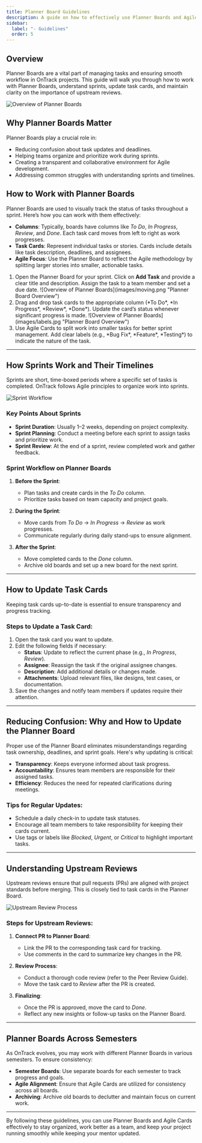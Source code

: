 ```yaml
---
title: Planner Board Guidelines
description: A guide on how to effectively use Planner Boards and Agile Cards in OnTrack.
sidebar:
  label: "- Guidelines"
  order: 5
---
```



## Overview

Planner Boards are a vital part of managing tasks and ensuring smooth workflow in OnTrack projects.
This guide will walk you through how to work with Planner Boards, understand sprints, update task
cards, and maintain clarity on the importance of upstream reviews.

![Overview of Planner Boards](images/overvieww.png "Planner Board Overview")

## Why Planner Boards Matter

Planner Boards play a crucial role in:

- Reducing confusion about task updates and deadlines.
- Helping teams organize and prioritize work during sprints.
- Creating a transparent and collaborative environment for Agile development.
- Addressing common struggles with understanding sprints and timelines.

## How to Work with Planner Boards

Planner Boards are used to visually track the status of tasks throughout a sprint. Here’s how you
can work with them effectively:

- **Columns**: Typically, boards have columns like _To Do_, _In Progress_, _Review_, and _Done_.
  Each task card moves from left to right as work progresses.
- **Task Cards**: Represent individual tasks or stories. Cards include details like task
  description, deadlines, and assignees.
- **Agile Focus**: Use the Planner Board to reflect the Agile methodology by splitting larger
  stories into smaller, actionable tasks.

<Steps>
  <ol>
    <li>
      Open the Planner Board for your sprint. Click on <strong>Add Task</strong> and provide a clear
      title and description. Assign the task to a team member and set a due date. ![Overview of
      Planner Boards](images/moving.png "Planner Board Overview")
    </li>
    <li>
      Drag and drop task cards to the appropriate column (*To Do*, *In Progress*, *Review*, *Done*).
      Update the card’s status whenever significant progress is made. ![Overview of Planner
      Boards](images/labels.jpg "Planner Board Overview")
    </li>
    <li>
      Use Agile Cards to split work into smaller tasks for better sprint management. Add clear
      labels (e.g., *Bug Fix*, *Feature*, *Testing*) to indicate the nature of the task.
    </li>
  </ol>
</Steps>

---

## How Sprints Work and Their Timelines

Sprints are short, time-boxed periods where a specific set of tasks is completed. OnTrack follows
Agile principles to organize work into sprints.

![Sprint Workflow](images/sprint.png "Sprint Workflow Diagram")

### Key Points About Sprints

- **Sprint Duration**: Usually 1–2 weeks, depending on project complexity.
- **Sprint Planning**: Conduct a meeting before each sprint to assign tasks and prioritize work.
- **Sprint Review**: At the end of a sprint, review completed work and gather feedback.

### Sprint Workflow on Planner Boards

1. **Before the Sprint**:

   - Plan tasks and create cards in the _To Do_ column.
   - Prioritize tasks based on team capacity and project goals.

2. **During the Sprint**:

   - Move cards from _To Do_ → _In Progress_ → _Review_ as work progresses.
   - Communicate regularly during daily stand-ups to ensure alignment.

3. **After the Sprint**:
   - Move completed cards to the _Done_ column.
   - Archive old boards and set up a new board for the next sprint.

---

## How to Update Task Cards

Keeping task cards up-to-date is essential to ensure transparency and progress tracking.

### Steps to Update a Task Card:

1. Open the task card you want to update.
2. Edit the following fields if necessary:
   - **Status**: Update to reflect the current phase (e.g., _In Progress_, _Review_).
   - **Assignee**: Reassign the task if the original assignee changes.
   - **Description**: Add additional details or changes made.
   - **Attachments**: Upload relevant files, like designs, test cases, or documentation.
3. Save the changes and notify team members if updates require their attention.

---

## Reducing Confusion: Why and How to Update the Planner Board

Proper use of the Planner Board eliminates misunderstandings regarding task ownership, deadlines,
and sprint goals. Here's why updating is critical:

- **Transparency**: Keeps everyone informed about task progress.
- **Accountability**: Ensures team members are responsible for their assigned tasks.
- **Efficiency**: Reduces the need for repeated clarifications during meetings.

### Tips for Regular Updates:

- Schedule a daily check-in to update task statuses.
- Encourage all team members to take responsibility for keeping their cards current.
- Use tags or labels like _Blocked_, _Urgent_, or _Critical_ to highlight important tasks.

---

## Understanding Upstream Reviews

Upstream reviews ensure that pull requests (PRs) are aligned with project standards before merging.
This is closely tied to task cards in the Planner Board.

![Upstream Review Process](images/git-workflow.png "Forking and Pull Request Workflow")

### Steps for Upstream Reviews:

1. **Connect PR to Planner Board**:

   - Link the PR to the corresponding task card for tracking.
   - Use comments in the card to summarize key changes in the PR.

2. **Review Process**:

   - Conduct a thorough code review (refer to the Peer Review Guide).
   - Move the task card to _Review_ after the PR is created.

3. **Finalizing**:
   - Once the PR is approved, move the card to _Done_.
   - Reflect any new insights or follow-up tasks on the Planner Board.

---

## Planner Boards Across Semesters

As OnTrack evolves, you may work with different Planner Boards in various semesters. To ensure
consistency:

- **Semester Boards**: Use separate boards for each semester to track progress and goals.
- **Agile Alignment**: Ensure that Agile Cards are utilized for consistency across all boards.
- **Archiving**: Archive old boards to declutter and maintain focus on current work.

---

By following these guidelines, you can use Planner Boards and Agile Cards effectively to stay
organized, work better as a team, and keep your project running smoothly while keeping your mentor
updated.
